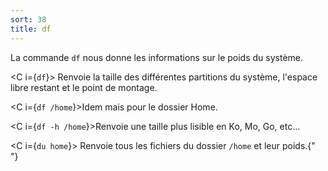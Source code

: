 ```yaml
---
sort: 38
title: df
---
```


La commande `df` nous donne les informations sur le poids du système.

<C i={`df`}>
  Renvoie la taille des différentes partitions du système, l'espace libre
  restant et le point de montage.
</C>

<C i={`df /home`}>Idem mais pour le dossier Home.</C>

<C i={`df -h /home`}>Renvoie une taille plus lisible en Ko, Mo, Go, etc...</C>

<C i={`du home`}>
  Renvoie tous les fichiers du dossier `/home` et leur poids.{" "}
</C>
